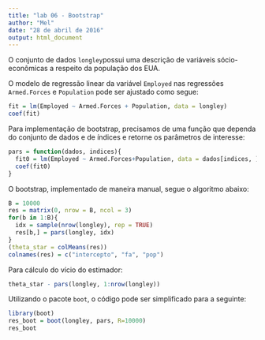```yaml
---
title: "lab 06 - Bootstrap"
author: "Mel"
date: "28 de abril de 2016"
output: html_document
---
```


O conjunto de dados `longley`possui uma descrição de variáveis sócio-econômicas a respeito da população dos EUA.  

O modelo de regressão linear da variável `Employed` nas regressões `Armed.Forces` e `Population` pode ser ajustado como segue:  

```r
fit = lm(Employed ~ Armed.Forces + Population, data = longley)
coef(fit)
```
  
Para implementação de bootstrap, precisamos de uma função que dependa do conjunto de dados e de índices e retorne os parâmetros de interesse:

```r
pars = function(dados, indices){
  fit0 = lm(Employed ~ Armed.Forces+Population, data = dados[indices, ])
  coef(fit0)
}
```

O bootstrap, implementado de maneira manual, segue o algoritmo abaixo:

```r
B = 10000
res = matrix(0, nrow = B, ncol = 3)
for(b in 1:B){
  idx = sample(nrow(longley), rep = TRUE)
  res[b,] = pars(longley, idx)
}
(theta_star = colMeans(res))
colnames(res) = c("intercepto", "fa", "pop")

```

Para cálculo do vício do estimador:

```r
theta_star - pars(longley, 1:nrow(longley))

```

Utilizando o pacote `boot`, o código pode ser simplificado para a seguinte:

```r
library(boot)
res_boot = boot(longley, pars, R=10000)
res_boot

```

